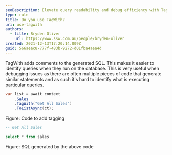 ```yaml
---
seoDescription: Elevate query readability and debug efficiency with TagWith's comment-based approach.
type: rule
title: Do you use TagWith?
uri: use-tagwith
authors:
  - title: Bryden Oliver
    url: https://www.ssw.com.au/people/bryden-oliver
created: 2021-12-13T17:20:14.009Z
guid: 566aeac8-777f-483b-9272-d01fba4aea4d
---
```


TagWith adds comments to the generated SQL. This makes it easier to identify queries when they run on the database.
This is very useful when debugging issues as there are often multiple pieces of code that generate similar statements and as such it's hard to identify what is executing particular queries.

```cs
var list = await context
    .Sales
    .TagWith("Get All Sales")
    .ToListAsync(ct);
```

Figure: Code to add tagging

```sql
-- Get All Sales

select * from sales
```

Figure: SQL generated by the above code